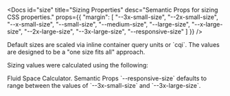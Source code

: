 
<Docs
	id="size"
	title="Sizing Properties"
	desc="Semantic Props for sizing CSS properties."
	props={{
		"margin": [
			"--3x-small-size",
			"--2x-small-size",
			"--x-small-size",
			"--small-size",
			"--medium-size",
			"--large-size",
			"--x-large-size",
			"--2x-large-size",
			"--3x-large-size",
			"--responsive-size"
		]
}} />

<Info>
Default sizes are scaled via inline container query units or `cqi`.
The values are designed to be a "one size fits all" approach.

Sizing values were calculated using the following:
<Link to="https://utopia.fyi/space/calculator?c=180,16,1.067,1920,18,1.25,10,2,&s=0.75|0.5|0.25,1.5|2|3|4|6,3xs-3xl&g=s,l,xl,12" target="_blank">Fluid Space Calculator</Link>.
</Info>

<Info>
Semantic Props `--responsive-size` defaults to range between
the values of `--3x-small-size` and `--3x-large-size`.
</Info>